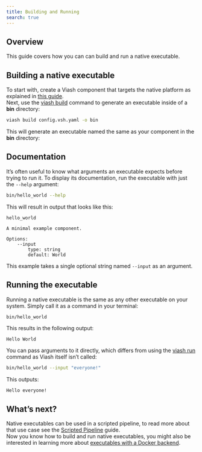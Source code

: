 ```yaml
---
title: Building and Running
search: true
---
```


## Overview

This guide covers how you can can build and run a native executable.

## Building a native executable

To start with, create a Viash component that targets the native platform as explained in [this guide](/documentation/guide/component/creation/native.html).  
Next, use the [viash build](/documentation/reference/viash/build.html) command to generate an executable inside of a **bin** directory:

```bash
viash build config.vsh.yaml -o bin
```   

This will generate an executable named the same as your component in the **bin** directory:

## Documentation

It's often useful to know what arguments an executable expects before trying to run it. To display its documentation, run the executable with just the `--help` argument:

```bash
bin/hello_world --help
```

This will result in output that looks like this:

```
hello_world

A minimal example component.

Options:
    --input
        type: string
        default: World
```

This example takes a single optional string named `--input` as an argument. 

## Running the executable

Running a native executable is the same as any other executable on your system. Simply call it as a command in your terminal:

```bash
bin/hello_world
```

This results in the following output:

```
Hello World
```

You can pass arguments to it directly, which differs from using the [viash run](/documentation/guide/component/creation/native.html#running) command as Viash itself isn't called:

```bash
bin/hello_world --input "everyone!"
```

This outputs:

```
Hello everyone!
```

## What's next?

Native executables can be used in a scripted pipeline, to read more about that use case see the [Scripted Pipeline](/documentation/guide/data-workflow/scripted-pipeline.html) guide.  
Now you know how to build and run native executables, you might also be interested in learning more about [executables with a Docker backend](/documentation/guide/building-block/docker/building-running.html).